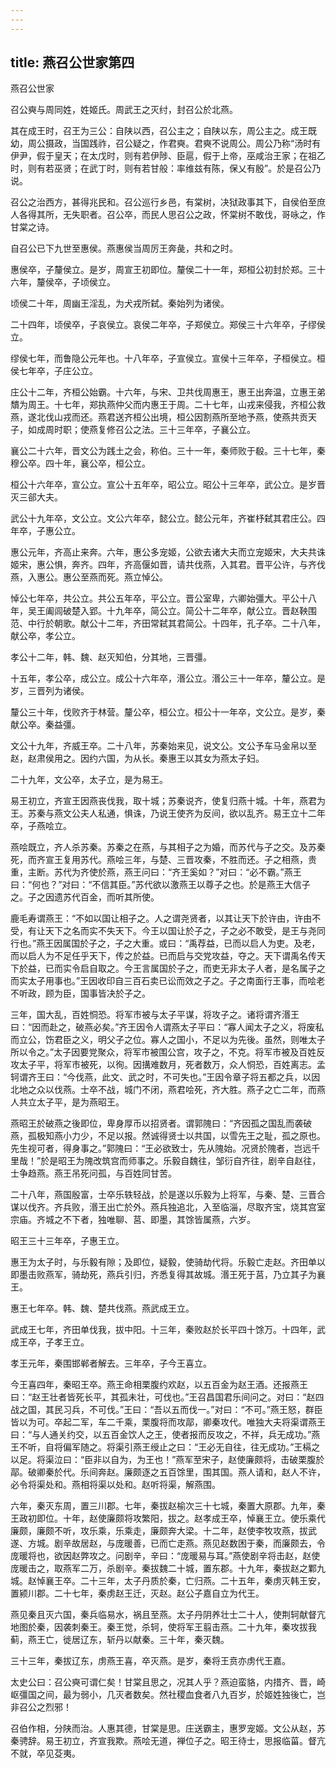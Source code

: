 ```yaml
---
---
---
```

title: 燕召公世家第四
---

燕召公世家

召公奭与周同姓，姓姬氏。周武王之灭纣，封召公於北燕。

其在成王时，召王为三公：自陕以西，召公主之；自陕以东，周公主之。成王既幼，周公摄政，当国践祚，召公疑之，作君奭。君奭不说周公。周公乃称“汤时有伊尹，假于皇天；在太戊时，则有若伊陟、臣扈，假于上帝，巫咸治王家；在祖乙时，则有若巫贤；在武丁时，则有若甘般：率维兹有陈，保乂有殷”。於是召公乃说。

召公之治西方，甚得兆民和。召公巡行乡邑，有棠树，决狱政事其下，自侯伯至庶人各得其所，无失职者。召公卒，而民人思召公之政，怀棠树不敢伐，哥咏之，作甘棠之诗。

自召公已下九世至惠侯。燕惠侯当周厉王奔彘，共和之时。

惠侯卒，子釐侯立。是岁，周宣王初即位。釐侯二十一年，郑桓公初封於郑。三十六年，釐侯卒，子顷侯立。

顷侯二十年，周幽王淫乱，为犬戎所弑。秦始列为诸侯。

二十四年，顷侯卒，子哀侯立。哀侯二年卒，子郑侯立。郑侯三十六年卒，子缪侯立。

缪侯七年，而鲁隐公元年也。十八年卒，子宣侯立。宣侯十三年卒，子桓侯立。桓侯七年卒，子庄公立。

庄公十二年，齐桓公始霸。十六年，与宋、卫共伐周惠王，惠王出奔温，立惠王弟穨为周王。十七年，郑执燕仲父而内惠王于周。二十七年，山戎来侵我，齐桓公救燕，遂北伐山戎而还。燕君送齐桓公出境，桓公因割燕所至地予燕，使燕共贡天子，如成周时职；使燕复修召公之法。三十三年卒，子襄公立。

襄公二十六年，晋文公为践土之会，称伯。三十一年，秦师败于殽。三十七年，秦穆公卒。四十年，襄公卒，桓公立。

桓公十六年卒，宣公立。宣公十五年卒，昭公立。昭公十三年卒，武公立。是岁晋灭三郤大夫。

武公十九年卒，文公立。文公六年卒，懿公立。懿公元年，齐崔杼弑其君庄公。四年卒，子惠公立。

惠公元年，齐高止来奔。六年，惠公多宠姬，公欲去诸大夫而立宠姬宋，大夫共诛姬宋，惠公惧，奔齐。四年，齐高偃如晋，请共伐燕，入其君。晋平公许，与齐伐燕，入惠公。惠公至燕而死。燕立悼公。

悼公七年卒，共公立。共公五年卒，平公立。晋公室卑，六卿始彊大。平公十八年，吴王阖闾破楚入郢。十九年卒，简公立。简公十二年卒，献公立。晋赵鞅围范、中行於朝歌。献公十二年，齐田常弑其君简公。十四年，孔子卒。二十八年，献公卒，孝公立。

孝公十二年，韩、魏、赵灭知伯，分其地，三晋彊。

十五年，孝公卒，成公立。成公十六年卒，湣公立。湣公三十一年卒，釐公立。是岁，三晋列为诸侯。

釐公三十年，伐败齐于林营。釐公卒，桓公立。桓公十一年卒，文公立。是岁，秦献公卒。秦益彊。

文公十九年，齐威王卒。二十八年，苏秦始来见，说文公。文公予车马金帛以至赵，赵肃侯用之。因约六国，为从长。秦惠王以其女为燕太子妇。

二十九年，文公卒，太子立，是为易王。

易王初立，齐宣王因燕丧伐我，取十城；苏秦说齐，使复归燕十城。十年，燕君为王。苏秦与燕文公夫人私通，惧诛，乃说王使齐为反间，欲以乱齐。易王立十二年卒，子燕哙立。

燕哙既立，齐人杀苏秦。苏秦之在燕，与其相子之为婚，而苏代与子之交。及苏秦死，而齐宣王复用苏代。燕哙三年，与楚、三晋攻秦，不胜而还。子之相燕，贵重，主断。苏代为齐使於燕，燕王问曰：“齐王奚如？”对曰：“必不霸。”燕王曰：“何也？”对曰：“不信其臣。”苏代欲以激燕王以尊子之也。於是燕王大信子之。子之因遗苏代百金，而听其所使。

鹿毛寿谓燕王：“不如以国让相子之。人之谓尧贤者，以其让天下於许由，许由不受，有让天下之名而实不失天下。今王以国让於子之，子之必不敢受，是王与尧同行也。”燕王因属国於子之，子之大重。或曰：“禹荐益，已而以启人为吏。及老，而以启人为不足任乎天下，传之於益。已而启与交党攻益，夺之。天下谓禹名传天下於益，已而实令启自取之。今王言属国於子之，而吏无非太子人者，是名属子之而实太子用事也。”王因收印自三百石卖已讼而效之子之。子之南面行王事，而哙老不听政，顾为臣，国事皆决於子之。

三年，国大乱，百姓恫恐。将军市被与太子平谋，将攻子之。诸将谓齐湣王曰：“因而赴之，破燕必矣。”齐王因令人谓燕太子平曰：“寡人闻太子之义，将废私而立公，饬君臣之义，明父子之位。寡人之国小，不足以为先後。虽然，则唯太子所以令之。”太子因要党聚众，将军市被围公宫，攻子之，不克。将军市被及百姓反攻太子平，将军市被死，以徇。因搆难数月，死者数万，众人恫恐，百姓离志。孟轲谓齐王曰：“今伐燕，此文、武之时，不可失也。”王因令章子将五都之兵，以因北地之众以伐燕。士卒不战，城门不闭，燕君哙死，齐大胜。燕子之亡二年，而燕人共立太子平，是为燕昭王。

燕昭王於破燕之後即位，卑身厚币以招贤者。谓郭隗曰：“齐因孤之国乱而袭破燕，孤极知燕小力少，不足以报。然诚得贤士以共国，以雪先王之耻，孤之原也。先生视可者，得身事之。”郭隗曰：“王必欲致士，先从隗始。况贤於隗者，岂远千里哉！”於是昭王为隗改筑宫而师事之。乐毅自魏往，邹衍自齐往，剧辛自赵往，士争趋燕。燕王吊死问孤，与百姓同甘苦。

二十八年，燕国殷富，士卒乐轶轻战，於是遂以乐毅为上将军，与秦、楚、三晋合谋以伐齐。齐兵败，湣王出亡於外。燕兵独追北，入至临淄，尽取齐宝，烧其宫室宗庙。齐城之不下者，独唯聊、莒、即墨，其馀皆属燕，六岁。

昭王三十三年卒，子惠王立。

惠王为太子时，与乐毅有隙；及即位，疑毅，使骑劫代将。乐毅亡走赵。齐田单以即墨击败燕军，骑劫死，燕兵引归，齐悉复得其故城。湣王死于莒，乃立其子为襄王。

惠王七年卒。韩、魏、楚共伐燕。燕武成王立。

武成王七年，齐田单伐我，拔中阳。十三年，秦败赵於长平四十馀万。十四年，武成王卒，子孝王立。

孝王元年，秦围邯郸者解去。三年卒，子今王喜立。

今王喜四年，秦昭王卒。燕王命相栗腹约欢赵，以五百金为赵王酒。还报燕王曰：“赵王壮者皆死长平，其孤未壮，可伐也。”王召昌国君乐间问之。对曰：“赵四战之国，其民习兵，不可伐。”王曰：“吾以五而伐一。”对曰：“不可。”燕王怒，群臣皆以为可。卒起二军，车二千乘，栗腹将而攻鄗，卿秦攻代。唯独大夫将渠谓燕王曰：“与人通关约交，以五百金饮人之王，使者报而反攻之，不祥，兵无成功。”燕王不听，自将偏军随之。将渠引燕王绶止之曰：“王必无自往，往无成功。”王槅之以足。将渠泣曰：“臣非以自为，为王也！”燕军至宋子，赵使廉颇将，击破栗腹於鄗。破卿秦於代。乐间奔赵。廉颇逐之五百馀里，围其国。燕人请和，赵人不许，必令将渠处和。燕相将渠以处和。赵听将渠，解燕围。

六年，秦灭东周，置三川郡。七年，秦拔赵榆次三十七城，秦置大原郡。九年，秦王政初即位。十年，赵使廉颇将攻繁阳，拔之。赵孝成王卒，悼襄王立。使乐乘代廉颇，廉颇不听，攻乐乘，乐乘走，廉颇奔大梁。十二年，赵使李牧攻燕，拔武遂、方城。剧辛故居赵，与庞暖善，已而亡走燕。燕见赵数困于秦，而廉颇去，令庞暖将也，欲因赵弊攻之。问剧辛，辛曰：“庞暖易与耳。”燕使剧辛将击赵，赵使庞暖击之，取燕军二万，杀剧辛。秦拔魏二十城，置东郡。十九年，秦拔赵之鄴九城。赵悼襄王卒。二十三年，太子丹质於秦，亡归燕。二十五年，秦虏灭韩王安，置颍川郡。二十七年，秦虏赵王迁，灭赵。赵公子嘉自立为代王。

燕见秦且灭六国，秦兵临易水，祸且至燕。太子丹阴养壮士二十人，使荆轲献督亢地图於秦，因袭刺秦王。秦王觉，杀轲，使将军王翦击燕。二十九年，秦攻拔我蓟，燕王亡，徙居辽东，斩丹以献秦。三十年，秦灭魏。

三十三年，秦拔辽东，虏燕王喜，卒灭燕。是岁，秦将王贲亦虏代王嘉。

太史公曰：召公奭可谓仁矣！甘棠且思之，况其人乎？燕迫蛮貉，内措齐、晋，崎岖彊国之间，最为弱小，几灭者数矣。然社稷血食者八九百岁，於姬姓独後亡，岂非召公之烈邪！

召伯作相，分陕而治。人惠其德，甘棠是思。庄送霸主，惠罗宠姬。文公从赵，苏秦骋辞。易王初立，齐宣我欺。燕哙无道，禅位子之。昭王待士，思报临菑。督亢不就，卒见芟夷。

